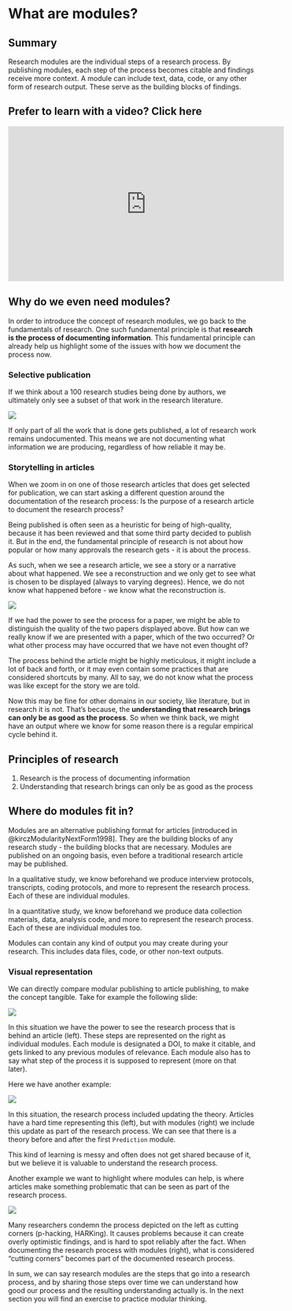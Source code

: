 # What are modules? {.unnumbered}

## Summary

Research modules are the individual steps of a research process. By publishing modules, each step of the process becomes citable and findings receive more context. A module can include text, data, code, or any other form of research output. These serve as the building blocks of findings.

:::{.callout-tip collapse="true"}
# Prefer to learn with a video? Click here

<iframe width="560" height="315" src="https://www.youtube.com/embed/Yx6gcjPT3uM?si=YnnRwVQNyES33FUI" title="YouTube video player" frameborder="0" allow="accelerometer; autoplay; clipboard-write; encrypted-media; gyroscope; picture-in-picture; web-share" allowfullscreen></iframe>

:::

## Why do we even need modules?

In order to introduce the concept of research modules, we go back to the fundamentals of research. One such fundamental principle is that **research is the process of documenting information**. This fundamental principle can already help us highlight some of the issues with how we document the process now.

### Selective publication

If we think about a 100 research studies being done by authors, we ultimately only see a subset of that work in the research literature.

![](../public/20230206cohort-modules/Slide3.png)

If only part of all the work that is done gets published, a lot of research work remains undocumented. This means we are not documenting what information we are producing, regardless of how reliable it may be.

### Storytelling in articles

When we zoom in on one of those research articles that does get selected for publication, we can start asking a different question around the documentation of the research process: Is the purpose of a research article to document the research process?

Being published is often seen as a heuristic for being of high-quality, because it has been reviewed and that some third party decided to publish it. But in the end, the fundamental principle of research is not about how popular or how many approvals the research gets - it is about the process.

As such, when we see a research article, we see a story or a narrative about what happened. We see a reconstruction and we only get to see what is chosen to be displayed (always to varying degrees). Hence, we do not know what happened before - we know what the reconstruction is.

![](../public/20230206cohort-modules/Slide5a.png)

If we had the power to see the process for a paper, we might be able to distinguish the quality of the two papers displayed above. But how can we really know if we are presented with a paper, which of the two occurred? Or what other process may have occurred that we have not even thought of? 

The process behind the article might be highly meticulous, it might include a lot of back and forth, or it may even contain some practices that are considered shortcuts by many. All to say, we do not know what the process was like except for the story we are told.

<!-- Or a research process that can be harshly defined as HARKing or p-hacking, but I’ll redefine in a moment. -->
Now this may be fine for other domains in our society, like literature, but in research it is not. That’s because, the **understanding that research brings can only be as good as the process**. So when we think back, we might have an output where we know for some reason there is a regular empirical cycle behind it.

:::{.callout-note}
# Principles of research
1. Research is the process of documenting information
2. Understanding that research brings can only be as good as the process
:::

## Where do modules fit in?

Modules are an alternative publishing format for articles [introduced in @kirczModularityNextForm1998]. They are the building blocks of any research study - the building blocks that are necessary. Modules are published on an ongoing basis, even before a traditional research article may be published. 

In a qualitative study, we know beforehand we produce interview protocols, transcripts, coding protocols, and more to represent the research process. Each of these are individual modules.

In a quantitative study, we know beforehand we produce data collection materials, data, analysis code, and more to represent the research process. Each of these are individual modules too.

:::{.callout-note}
Modules can contain any kind of output you may create during your research. This includes data files, code, or other non-text outputs.
:::

### Visual representation

We can directly compare modular publishing to article publishing, to make the concept tangible. Take for example the following slide:

![](../public/20230206cohort-modules/Slide11.png)

In this situation we have the power to see the research process that is behind an article (left). These steps are represented on the right as individual modules. Each module is designated a DOI, to make it citable, and gets linked to any previous modules of relevance. Each module also has to say what step of the process it is supposed to represent (more on that later).

Here we have another example:

![](../public/20230206cohort-modules/Slide12.png)

In this situation, the research process included updating the theory. Articles have a hard time representing this (left), but with modules (right) we include this update as part of the research process. We can see that there is a theory before and after the first `Prediction` module. 

This kind of learning is messy and often does not get shared because of it, but we believe it is valuable to understand the research process.

Another example we want to highlight where modules can help, is where articles make something problematic that can be seen as part of the research process. 

![](../public/20230206cohort-modules/Slide13.png)

Many researchers condemn the process depicted on the left as cutting corners (p-hacking, HARKing). It causes problems because it can create overly optimistic findings, and is hard to spot reliably after the fact. When documenting the research process with modules (right), what is considered "cutting corners" becomes part of the documented research process.

In sum, we can say research modules are the steps that go into a research process, and by sharing those steps over time we can understand how good our process and the resulting understanding actually is. In the next section you will find an exercise to practice modular thinking.
